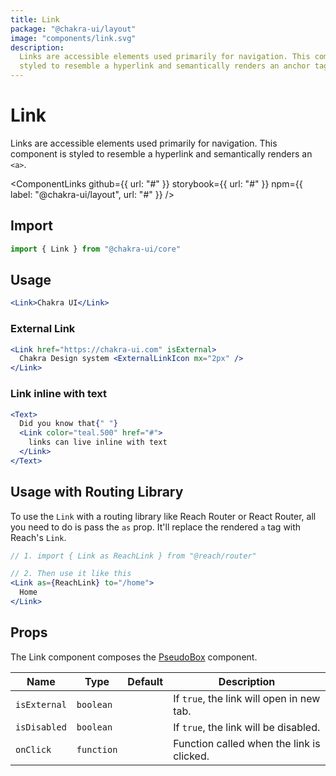 ```yaml
---
title: Link
package: "@chakra-ui/layout"
image: "components/link.svg"
description:
  Links are accessible elements used primarily for navigation. This component is
  styled to resemble a hyperlink and semantically renders an anchor tag.
---
```



# Link

Links are accessible elements used primarily for navigation. This component is
styled to resemble a hyperlink and semantically renders an `<a>`.

<ComponentLinks
  github={{ url: "#" }}
  storybook={{ url: "#" }}
  npm={{ label: "@chakra-ui/layout", url: "#" }}
/>

<carbon-ad></carbon-ad>

## Import

```js
import { Link } from "@chakra-ui/core"
```

## Usage

```jsx
<Link>Chakra UI</Link>
```

### External Link

```jsx
<Link href="https://chakra-ui.com" isExternal>
  Chakra Design system <ExternalLinkIcon mx="2px" />
</Link>
```

### Link inline with text

```jsx
<Text>
  Did you know that{" "}
  <Link color="teal.500" href="#">
    links can live inline with text
  </Link>
</Text>
```

## Usage with Routing Library

To use the `Link` with a routing library like Reach Router or React Router, all
you need to do is pass the `as` prop. It'll replace the rendered `a` tag with
Reach's `Link`.

```jsx live=false
// 1. import { Link as ReachLink } from "@reach/router"

// 2. Then use it like this
<Link as={ReachLink} to="/home">
  Home
</Link>
```

## Props

The Link component composes the [PseudoBox](/pseudobox) component.

| Name         | Type       | Default | Description                               |
| ------------ | ---------- | ------- | ----------------------------------------- |
| `isExternal` | `boolean`  |         | If `true`, the link will open in new tab. |
| `isDisabled` | `boolean`  |         | If `true`, the link will be disabled.     |
| `onClick`    | `function` |         | Function called when the link is clicked. |
